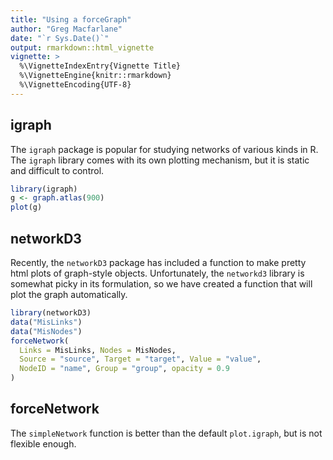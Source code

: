 ```yaml
---
title: "Using a forceGraph"
author: "Greg Macfarlane"
date: "`r Sys.Date()`"
output: rmarkdown::html_vignette
vignette: >
  %\VignetteIndexEntry{Vignette Title}
  %\VignetteEngine{knitr::rmarkdown}
  %\VignetteEncoding{UTF-8}
---
```




## igraph
The `igraph` package is popular for studying networks of various kinds in R. 
The `igraph` library comes with its own plotting mechanism, but it is static and
difficult to control.

```r
library(igraph)
g <- graph.atlas(900)
plot(g)
```

## networkD3
Recently, the `networkD3` package has included a function to make pretty html
plots of graph-style objects. Unfortunately, the `networkd3` library is somewhat
picky in its formulation, so we have created a function that will plot the 
graph automatically.

```r
library(networkD3)
data("MisLinks")
data("MisNodes")
forceNetwork(
  Links = MisLinks, Nodes = MisNodes, 
  Source = "source", Target = "target", Value = "value", 
  NodeID = "name", Group = "group", opacity = 0.9
)
```

## forceNetwork
The `simpleNetwork` function is better than the default `plot.igraph`, but 
is not flexible enough.

```r

```

